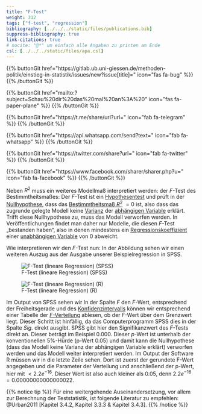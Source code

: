 ```yaml
---
title: "F-Test"
weight: 312
tags: ["f-test", "regression"]
bibliography: [../../../static/files/publications.bib]
suppress-bibliography: true
link-citations: true
# nocite: "@*" um einfach alle Angaben zu printen am Ende
csl: [../../../static/files/apa.csl]
---
```


{{% buttonGit href=\"https\:\/\/gitlab.ub.uni-giessen.de\/methoden-politik\/einstieg-in-statistik\/issues\/new?issue[title]=\" icon=\"fas fa-bug\" %}} {{% /buttonGit %}} 

{{% buttonGit href=\"mailto\:?subject=Schau\%20dir\%20das\%20mal\%20an\%3A\%20\" icon=\"fas fa-paper-plane\" %}} {{% /buttonGit %}}

{{% buttonGit href=\"https\:\/\/t.me\/share\/url?url=\" icon=\"fab fa-telegram\" %}} {{% /buttonGit %}}

{{% buttonGit href=\"https\:\/\/api.whatsapp.com\/send?text=\" icon=\"fab fa-whatsapp\" %}} {{% /buttonGit %}}

{{% buttonGit href=\"https\:\/\/twitter.com\/share?url=\" icon=\"fab fa-twitter\" %}} {{% /buttonGit %}}

{{% buttonGit href=\"https\:\/\/www.facebook.com\/sharer\/sharer.php?u=\" icon=\"fab fa-facebook\" %}} {{% /buttonGit %}}

Neben $R^2$ muss ein weiteres Modellmaß interpretiert werden: der $F$-Test des Bestimmtheitsmaßes: Der $F$-Test ist ein [Hypothesentest](../../../glossar/signifikanztest/index.html) und prüft in der [Nullhypothese](../../../glossar/nullhypothese/index.html), dass das [Bestimmtheitsmaß $R^2$](../../../glossar/bestimmtheitsmass/index.html) $=0$ ist, also dass das zugrunde gelegte Modell keine [Varianz](../../../glossar/varianz/index.html) der [abhängigen Variable](../../../glossar/abhaengigevariable/index.html) erklärt. Trifft diese Nullhypothese zu, muss das Modell verworfen werden. In Veröffentlichungen findet man daher nur Modelle, die diesen $F$-Test „bestanden haben“, also in denen mindestens ein [Regressionskoeffizient](../../../glossar/regressionskoeffizienten/index.html) einer [unabhängigen Variable](../../../glossar/unabhaengigevariable/index.html) von $0$ abweicht.

Wie interpretieren wir den $F$-Test nun: In der Abbildung sehen wir einen weiteren Auszug aus der Ausgabe unserer Beispielregression in SPSS.

![F-Test (lineare Regression) (SPSS)](../images/spss-multi-anova.png)

![F-Test (lineare Regression) (R)](../images/r-reg-multi.PNG)

Im Output von SPSS sehen wir In der Spalte $F$ den $F$-Wert, entsprechend der Freiheitsgerade und des [Konfidenzintervalls](../../../glossar/konfidenzintervall/index.html) können wir entsprechend einer Tabelle der [$F$-Verteilung](../../../glossar/fverteilung/index.html) ablesen, ob der $F$-Wert über dem Grenzwert liegt. Dieser Schritt ist hinfällig, da das Computerprogramm SPSS dies in der Spalte *Sig.* direkt ausgibt. SPSS gibt hier den Signifikanzwert des $F$-Tests direkt an. Dieser beträgt im Beispiel $0.000$. Dieser $p$-Wert ist unterhalb der konventionellen $5\%$-Hürde (p-Wert $0.05$) und damit kann die Nullhypothese (dass das Modell keine Varianz der abhängigen Variable erklärt) verworfen werden und das Modell weiter interpretiert werden.
Im Output der Software R müssen wir in die letzte Zeile sehen. Dort ist zuerst der gerundete F-Wert angegeben und die Parameter der Verteilung und anschließend der p-Wert, hier mit $< 2.2e^{-16}$. Dieser Wert ist also auch kleiner als $0.05$, denn $2.2e^{-16} = 0.00000000000000022$.

{{% notice tip %}}
Für eine weitergehende Auseinandersetzung, vor allem zur Berechnung der Teststatistik, ist folgende Literatur zu empfehlen: @Urban2011 [Kapitel 3.4.2, Kapitel 3.3.3 & Kapitel 3.4.3].
{{% /notice %}}
